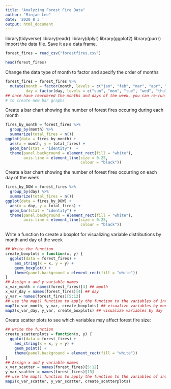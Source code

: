 ```yaml
---
title: "Analyzing Forest Fire Data"
author: "Minjae Lee"
date: '2020 8 3 '
output: html_document
---
```

library(tidyverse)
library(readr)
library(dplyr)
library(ggplot2)
library(purrr)
Import the data file. Save it as a data frame. 

```r
forest_fires = read_csv("forestfires.csv")
```
```r
head(forest_fires)
```
Change the data type of month to factor and specify the order of months
```r
forest_fires = forest_fires %>%
  mutate(month = factor(month, levels = c("jan", "feb", "mar", "apr", "may", "jun", "jul", "aug", "sep", "oct", "nov", "dec")), 
         day = factor(day, levels = c("sun", "mon", "tue", "wed", "thu", "fri", "sat")))
## once have reordered the months and days of the week, you can re-run the bar chart code above
# to create new bar graphs
```

Create a bar chart showing the number of forest fires occuring during each month
```r
fires_by_month = forest_fires %>%
  group_by(month) %>%
  summarize(total_fires = n())
ggplot(data = fires_by_month) +
  aes(x = month, y = total_fires) +
  geom_bar(stat = "identity")  +
  theme(panel.background = element_rect(fill = "white"), 
        axis.line = element_line(size = 0.25, 
                                 colour = "black"))
```



Create a bar chart showing the number of forest fires occurring on each day of the week
```r
fires_by_DOW = forest_fires %>%
  group_by(day) %>%
  summarize(total_fires = n())
ggplot(data = fires_by_DOW) +
  aes(x = day, y = total_fires) +
  geom_bar(stat = "identity") +
  theme(panel.background = element_rect(fill = "white"), 
        axis.line = element_line(size = 0.25, 
                                 colour = "black")) 
```




Write a function to create a boxplot for visualizing variable distributions by month and day of the week
```r
## Write the function
create_boxplots = function(x, y) {
  ggplot(data = forest_fires) + 
    aes_string(x = x, y = y) +
    geom_boxplot() +
    theme(panel.background = element_rect(fill = "white"))
}
## Assign x and y variable names 
x_var_month = names(forest_fires)[3] ## month
x_var_day = names(forest_fires)[4] ## day
y_var = names(forest_fires)[5:12]
## use the map() function to apply the function to the variables of interest
map2(x_var_month, y_var, create_boxplots) ## visualize variables by month
map2(x_var_day, y_var, create_boxplots) ## visualize variables by day
```



Create scatter plots to see which variables may affect forest fire size: 
```r
## write the function 
create_scatterplots = function(x, y) {
  ggplot(data = forest_fires) + 
    aes_string(x = x, y = y) +
    geom_point() +
    theme(panel.background = element_rect(fill = "white"))
}
## Assign x and y variable names 
x_var_scatter = names(forest_fires)[5:12]
y_var_scatter = names(forest_fires)[13]
## use the map() function to apply the function to the variables of interest
map2(x_var_scatter, y_var_scatter, create_scatterplots)
```
